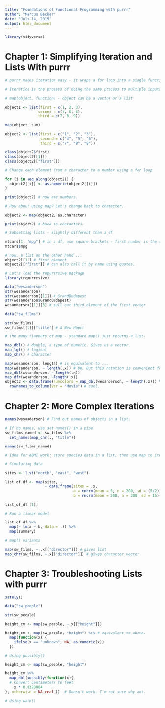 ```yaml
---
title: "Foundations of Functional Programming with purrr"
author: "Marcus Becker"
date: "July 14, 2019"
output: html_document
---
```


```r

library(tidyverse)

```

# Chapter 1: Simplifying Iteration and Lists With purrr

```r

# purrr makes iteration easy - it wraps a for loop into a single function: map

# Iteration is the process of doing the same process to multiple inputs. 

# map(object, function) - object can be a vector or a list

object1 <- list(first = c(1, 2, 3),
               second = c(4, 5, 6),
               third = c(7, 8, 9))

map(object, sum)

object2 <- list(first = c("1", "2", "3"),
                second = c("4", "5", "6"),
                third = c("7", "8", "9"))

class(object2$first)
class(object2[[1]])
class(object2[["first"]]) 

# Change each element from a character to a number using a for loop

for (i in seq_along(object2)) {
  object2[[i]] <- as.numeric(object2[[i]])
}

print(object2) # now are numbers. 

# How about using map? Let's change back to character.

object2 <- map(object2, as.character)

print(object2) # back to characters. 

# Subsetting lists - slightly different than a df

mtcars[1, "mpg"] # in a df, use square brackets - first number is the row, second is the column. Or,
mtcars$mpg

# now, a list on the other hand ...
object2[[1]] # first element
object2[["first"]] # can also call it by name using quotes. 

# Let's load the repurrrsive package
library(repurrrsive)

data("wesanderson")
str(wesanderson)
str(wesanderson[[1]]) # GrandBudapest
str(wesanderson$GrandBudapest)
wesanderson[[1]][3] # pull out third element of the first vector

data("sw_films")

str(sw_films)
sw_films[[1]]["title"] # A New Hope!

# The many flavours of map - standard map() just returns a list.

map_dbl() # double, a type of numeric. Gives us a vector. 
map_lgl() # logical
map_chr() # character

map(wesanderson, length) # is equivalent to ...
map(wesanderson, ~ length(.x)) # OK. But this notation is convenient for ...
map_dbl(wesanderson, ~ length(.x))
map_dfr(wesanderson, ~length(.x))
object3 <- data.frame(numcolors = map_dbl(wesanderson, ~ length(.x))) %>%
  rownames_to_column(var = "Movie") # cool. 

```

# Chapter 2: More Complex Iterations

```r

names(wesanderson) # Find out names of objects in a list.

# If no names, use set_names() in a pipe
sw_films_named <- sw_films %>%
  set_names(map_chr(., "title"))

names(sw_films_named)

# Idea for ABMI work: store species data in a list, then use map to iteratively run models on those species. Cool. 

# Simulating data 

sites <- list("north", "east", "west")

list_of_df <- map(sites,
                  ~ data.frame(sites = .x,
                               a = rnorm(mean = 5, n = 200, sd = (5/2)),
                               b = rnorm(mean = 200, n = 200, sd = 15)))

list_of_df[[1]]

# Run a linear model

list_of_df %>%
  map(~ lm(a ~ b, data = .)) %>%
  map(summary)

# map() variants

map(sw_films, ~ .x[["director"]]) # gives list
map_chr(sw_films, ~.x[["director"]]) # gives character vector

```

# Chapter 3: Troubleshooting Lists with purrr

```r

safely()

data("sw_people")

str(sw_people)

height_cm <- map(sw_people, ~.x[["height"]])

height_cm <- map(sw_people, "height") %>% # equivalent to above.
  map(function(x) {
    ifelse(x == "unknown", NA, as.numeric(x))
  })

# Using possibly()

height_cm <- map(sw_people, "height") 

height_cm %>%  
  map_dbl(possibly(function(x){
  # Convert centimeters to feet
    x * 0.0328084
}, otherwise = NA_real_))  # Doesn't work. I'm not sure why not.

# Using walk()


  
  
```




